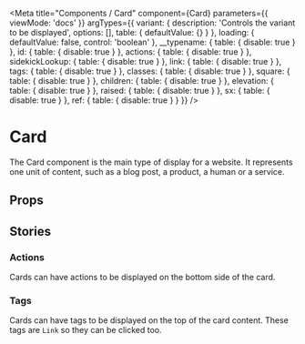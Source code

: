 <!-- Card.stories.mdx -->



<Meta
  title="Components / Card"
  component={Card}
  parameters={{
    viewMode: 'docs'
  }}
  argTypes={{
    variant: {
      description: 'Controls the variant to be displayed',
      options: [],
      table: {
        defaultValue: {}
      }
    },
    loading: {
      defaultValue: false,
      control: 'boolean'
    },
    __typename: { table: { disable: true } },
    id: { table: { disable: true } },
    actions: { table: { disable: true } },
    sidekickLookup: { table: { disable: true } },
    link: { table: { disable: true } },
    tags: { table: { disable: true } },
    classes: { table: { disable: true } },
    square: { table: { disable: true } },
    children: { table: { disable: true } },
    elevation: { table: { disable: true } },
    raised: { table: { disable: true } },
    sx: { table: { disable: true } },
    ref: { table: { disable: true } }
  }}
/>


# Card

The Card component is the main type of display for a website.
It represents one unit of content, such as a blog post, a product, a human or a service.

<Canvas>
  <Story name="base" args={baseMock()} />
</Canvas>

## Props

<ArgsTable story="base" />

## Stories

### Actions

Cards can have actions to be displayed on the bottom side of the card.

<Canvas>
  <Story name="with-actions" args={cardMock()} />
</Canvas>

### Tags

Cards can have tags to be displayed on the top of the card content.
These tags are `Link` so they can be clicked too.

<Canvas>
  <Story
    name="with-tags"
    args={{
      ...cardWithTags(),
      actions: null
    }}
  />
</Canvas>
